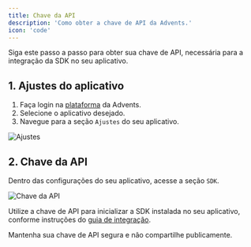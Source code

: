```yaml
---
title: Chave da API
description: 'Como obter a chave de API da Advents.'
icon: 'code'
---
```


Siga este passo a passo para obter sua chave de API, necessária para a integração da SDK no seu aplicativo.

## 1. Ajustes do aplicativo

1. Faça login na [plataforma](https://app.advents.io) da Advents.
2. Selecione o aplicativo desejado.
3. Navegue para a seção `Ajustes` do seu aplicativo.

![Ajustes](/assets/images/api-key/settings.png)

## 2. Chave da API

Dentro das configurações do seu aplicativo, acesse a seção `SDK`.

![Chave da API](/assets/images/api-key/api-key.png)

Utilize a chave de API para inicializar a SDK instalada no seu aplicativo, conforme instruções do [guia de integração](/sdks).

<Warning>Mantenha sua chave de API segura e não compartilhe publicamente.</Warning>
